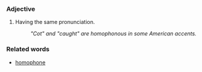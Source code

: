 ===Adjective===

# Having the same pronunciation.
#: ''"Cot" and "caught" are homophonous in some American accents.''

===Related words===
*[[homophone]]